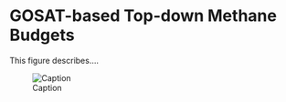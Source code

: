 # GOSAT-based Top-down Methane Budgets

This figure describes....

![Caption](./media/ceos-co2budget-yeargrid-v1_Data_Flow.png)